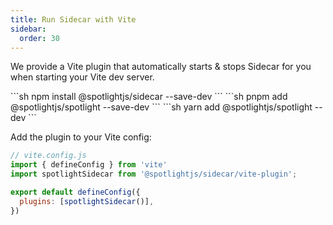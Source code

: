 ```yaml
---
title: Run Sidecar with Vite
sidebar:
  order: 30
---
```



We provide a Vite plugin that automatically starts & stops Sidecar for you when starting your Vite dev server.

<Tabs>
  <TabItem label="npm">
    ```sh
    npm install @spotlightjs/sidecar --save-dev
    ```
  </TabItem>
  <TabItem label="pnpm">
    ```sh
    pnpm add @spotlightjs/spotlight --save-dev
    ```
  </TabItem>
    <TabItem label="yarn">
    ```sh
    yarn add @spotlightjs/spotlight --dev
    ```
  </TabItem>
</Tabs>

Add the plugin to your Vite config:

```js {3, 6}
// vite.config.js
import { defineConfig } from 'vite'
import spotlightSidecar from '@spotlightjs/sidecar/vite-plugin';

export default defineConfig({
  plugins: [spotlightSidecar()],
})
```